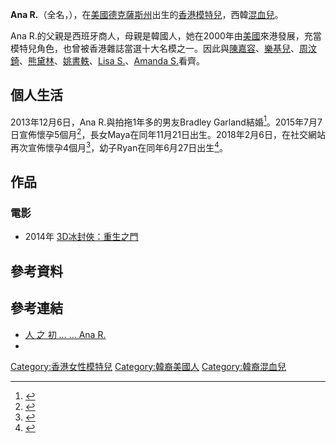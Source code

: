 {{NotChineseTitle|time=2015-12-14T04:25:47+00:00}}
{{藝人
| 姓名 = Ana R.
| 圖片 = Ana R & Jessica C.jpg
| 圖片尺寸 = 
| 圖片簡介 = Ana R.（左） 和 [[Jessica_C.|Jessica C.]]（右）
| 類型 = 模特兒
| 原名 = Ana Maria Adorno-Rivera Hana Hwang
| 別名 = 
| 國籍 = {{USA}}
| 民族 = 西韓[[混血兒|混血兒]]
| 出生日期 = {{birth_date_and _age|1979|10|29}}
| 出生地點 = {{USA}}[[德克薩斯州|德克薩斯州]]
| 教育程度 = 大學
| 職業 = [[模特兒|模特兒]]
| 出道日期 = 2000年
| 配偶 = {{marriage|Bradley Garland|December 6, 2013}}
| 兒女 = 長女：Maya<br>{{birth date and age|2015|11|21}}<br>幼子：Ryan<br>{{birth date and age|2018|6|27}}
| 活躍年代 = 2000年至今
}}

'''Ana R.'''（全名{{lang|en|Ana Maria Adorno-Rivera Hana Hwang}}，{{bd|1979年|10月29日|catIdx=R}}），在[[美國|美國]][[德克薩斯州|德克薩斯州]]出生的[[香港|香港]][[模特兒|模特兒]]，西韓[[混血兒|混血兒]]。

Ana R.的父親是西班牙商人，母親是韓國人，她在2000年由[[美國|美國]]來港發展，充當模特兒角色，也曾被香港雜誌當選十大名模之一。因此與[[陳嘉容|陳嘉容]]、[[樂基兒|樂基兒]]、[[周汶錡|周汶錡]]、[[熊黛林|熊黛林]]、[[姚書軼|姚書軼]]、[[Lisa_S.|Lisa S.]]、[[Amanda_S.|Amanda S.]]看齊。

==個人生活==
2013年12月6日，Ana R.與拍拖1年多的男友Bradley Garland結婚<ref>{{cite news|url=https://hk.entertainment.appledaily.com/enews/realtime/article/20131207/51972960|title=AnaR.終於出嫁 與英男友閃婚赤腳跳舞超盡興|publisher=香港蘋果日報|date=2013-12-07|accessdate=2019-01-20|archive-date=2019-01-21|archive-url=https://web.archive.org/web/20190121064132/https://hk.entertainment.appledaily.com/enews/realtime/article/20131207/51972960|dead-url=no}}</ref>。2015年7月7日宣佈懷孕5個月<ref>{{cite news|url=https://hk.on.cc/hk/bkn/cnt/entertainment/20150707/bkn-20150707171555076-0707_00862_001.html|title=Ana R.佗B五個月　驚變大食怪|publisher=ON.CC|date=2015-07-07|accessdate=2019-01-20|archive-date=2019-01-20|archive-url=https://web.archive.org/web/20190120194600/https://hk.on.cc/hk/bkn/cnt/entertainment/20150707/bkn-20150707171555076-0707_00862_001.html|dead-url=no}}</ref>，長女Maya在同年11月21日出生。2018年2月6日，在社交網站再次宣佈懷孕4個月<ref>{{cite news|url=https://hk.on.cc/hk/bkn/cnt/entertainment/20180206/bkn-20180206122908569-0206_00862_001.html|title=名人：佗B逾4個月　Ana R.宣布再做媽咪|publisher=ON.CC|date=2018-02-06|accessdate=2019-01-20|archive-date=2019-01-21|archive-url=https://web.archive.org/web/20190121010729/https://hk.on.cc/hk/bkn/cnt/entertainment/20180206/bkn-20180206122908569-0206_00862_001.html|dead-url=no}}</ref>，幼子Ryan在同年6月27日出生<ref>{{cite news|url=https://hk.entertainment.appledaily.com/enews/realtime/article/20180627/58369933|title=【9磅巨B】胎盤位置過低 高危產婦Ana R.順利誕下兒子|publisher=香港蘋果日報|date=2018-06-27|accessdate=2019-01-20|archive-date=2019-01-21|archive-url=https://web.archive.org/web/20190121064130/https://hk.entertainment.appledaily.com/enews/realtime/article/20180627/58369933|dead-url=no}}</ref>。

==作品==
===電影===
* 2014年 [[冰封：重生之门|3D冰封俠：重生之門]]

==參考資料==
{{reflist}}

== 參考連結 ==
*[http://motor.atnext.com/moDspContent.cfm?article_ID=(%22%2CG%3FQ%2F%5B%2B%20B%3C%20%0A&CAT_ID=171 人 之 初 … … Ana R.]{{dead link|date=2018年5月 |bot=InternetArchiveBot |fix-attempted=yes }}
*{{instagram|ana_r}}


{{DEFAULTSORT:Rivera , Ana}}

[[Category:香港女性模特兒|Category:香港女性模特兒]]
[[Category:韓裔美國人|Category:韓裔美國人]]
[[Category:韓裔混血兒|Category:韓裔混血兒]]